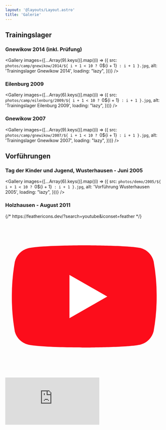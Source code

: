 ```yaml
---
layout: '@layouts/Layout.astro'
title: 'Galerie'
---
```



## Trainingslager

### Gnewikow 2014 (inkl. Prüfung)

<Gallery
    images={[...Array(9).keys()].map((i) => ({
        src: `photos/camp/gnewikow/2014/${
            i + 1 < 10 ? `0${i + 1}` : i + 1
        }.jpg`,
        alt: 'Trainingslager Gnewikow 2014',
        loading: "lazy",
    }))}
/>

### Eilenburg 2009

<Gallery
    images={[...Array(6).keys()].map((i) => ({
        src: `photos/camp/eilenburg/2009/${
            i + 1 < 10 ? `0${i + 1}` : i + 1
        }.jpg`,
        alt: 'Trainingslager Eilenburg 2009',
        loading: "lazy",
    }))}
/>

### Gnewikow 2007

<Gallery
    images={[...Array(9).keys()].map((i) => ({
        src: `photos/camp/gnewikow/2007/${
            i + 1 < 10 ? `0${i + 1}` : i + 1
        }.jpg`,
        alt: 'Trainingslager Gnewikow 2007',
        loading: "lazy",
    }))}
/>

## Vorführungen

### Tag der Kinder und Jugend, Wusterhausen - Juni 2005

<Gallery
    images={[...Array(6).keys()].map((i) => ({
        src: `photos/demo/2005/${
            i + 1 < 10 ? `0${i + 1}` : i + 1
        }.jpg`,
        alt: 'Vorführung Wusterhausen 2005',
        loading: "lazy",
    }))}
/>

### Holzhausen - August 2011

<div class="container">
    <div class="sm:hidden mx-auto w-60 max-w-full p-4 border-2 shadow-md rounded-lg aspect-video">
        {/* https://feathericons.dev/?search=youtube&iconset=feather */}
        <svg
            class="w-24 max-w-full aspect-square mx-auto"
            xmlns="http://www.w3.org/2000/svg"
            viewBox="0 0 24 24"
            fill="rgb(252, 13, 27)"
            stroke="rgb(252, 13, 27)"
            stroke-linecap="round"
            stroke-linejoin="round"
            stroke-width="0"
        >
            <path d="M22.54 6.42a2.78 2.78 0 0 0-1.94-2C18.88 4 12 4 12 4s-6.88 0-8.6.46a2.78 2.78 0 0 0-1.94 2A29 29 0 0 0 1 11.75a29 29 0 0 0 .46 5.33A2.78 2.78 0 0 0 3.4 19c1.72.46 8.6.46 8.6.46s6.88 0 8.6-.46a2.78 2.78 0 0 0 1.94-2 29 29 0 0 0 .46-5.25 29 29 0 0 0-.46-5.33z" />
            <polygon
                fill="white"
                points="9.75 15.02 15.5 11.75 9.75 8.48 9.75 15.02"
            />
        </svg>
    </div>
    <iframe
        class="hidden sm:block mx-auto w-8/12 aspect-[4/3]"
        src="https://www.youtube-nocookie.com/embed/YC4a09sR7lU"
        title="YouTube video player"
        frameborder="0"
        allow="accelerometer; autoplay; clipboard-write; encrypted-media; gyroscope; picture-in-picture; web-share"
        allowfullscreen
    />

</div>

## Lehrgänge und Prüfungen

### Prüfung, Wusterhausen - Juli 2009

<Gallery
    images={[...Array(11).keys()].map((i) => ({
        src: `photos/exam/2009/${
            i + 1 < 10 ? `0${i + 1}` : i + 1
        }.jpg`,
        alt: 'Prüfung Wusterhausen 2009',
        loading: "lazy",
    }))}
/>

### Jiu-Jitsu Lehrgang, Neuruppin - 2006

<Gallery
    images={[...Array(19).keys()].map((i) => ({
        src: `photos/course/neuruppin/2006/${
            i + 1 < 10 ? `0${i + 1}` : i + 1
        }.jpg`,
        alt: 'Jiu-Jitsu Lehrgang Neuruppin 2006',
        loading: "lazy",
    }))}
/>
